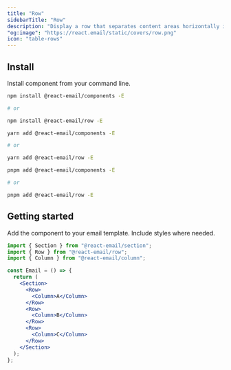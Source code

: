 ```yaml
---
title: "Row"
sidebarTitle: "Row"
description: "Display a row that separates content areas horizontally in your email."
"og:image": "https://react.email/static/covers/row.png"
icon: "table-rows"
---
```


## Install

Install component from your command line.

<CodeGroup>

```sh npm
npm install @react-email/components -E

# or

npm install @react-email/row -E
```

```sh yarn
yarn add @react-email/components -E

# or

yarn add @react-email/row -E
```

```sh pnpm
pnpm add @react-email/components -E

# or

pnpm add @react-email/row -E
```

</CodeGroup>

## Getting started

Add the component to your email template. Include styles where needed.

```jsx
import { Section } from "@react-email/section";
import { Row } from "@react-email/row";
import { Column } from "@react-email/column";

const Email = () => {
  return (
    <Section>
      <Row>
        <Column>A</Column>
      </Row>
      <Row>
        <Column>B</Column>
      </Row>
      <Row>
        <Column>C</Column>
      </Row>
    </Section>
  );
};
```

<Snippet file="support.mdx" />
